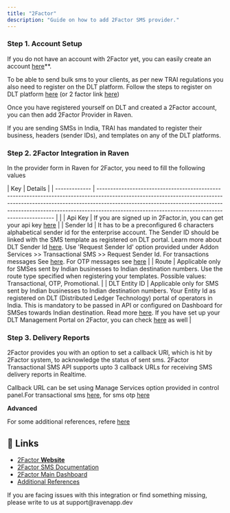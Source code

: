 ```yaml
---
title: "2Factor"
description: "Guide on how to add 2Factor SMS provider."
---
```


### Step 1. Account Setup

If you do not have an account with 2Factor yet, you can easily create an account [here](https://2factor.in/v3/free-bulk-sms-service-trial/index.php)\*\*.

To be able to send bulk sms to your clients, as per new TRAI regulations you also need to register on the DLT platform. Follow the steps to register on DLT platform [here](https://www.notion.so/DLT-Registration-Steps-ca272ad868cc4014920a8c964ebd4294) (or 2 factor link [here](http://2factor.in/v3/dlt/trai-mandatory-dlt-registration/))

Once you have registered yourself on DLT and created a 2Factor account, you can then add 2Factor Provider in Raven.

<Note>
  If you are sending SMSs in India, TRAI has mandated to register their
  business, headers (sender IDs), and templates on any of the DLT platforms.
</Note>

### Step 2. 2Factor Integration in Raven

In the provider form in Raven for 2Factor, you need to fill the following values

| Key | Details |
| ------------- | -------------------------------------------------------------------------------------------------------------------------------------------------------------------------------------------------------------------------------------------------------------------------------------------------------- | |
| Api Key | If you are signed up in 2Factor.in, you can get your api key [here](https://2factor.in/CP/Dashboard_list.php) |
| Sender Id | It has to be a preconfigured 6 characters alphabetical sender id for the enterprise account. The Sender ID should be linked with the SMS template as registered on DLT portal. Learn more about DLT Sender Id [here](https://2factor.in/v3/dlt/trai-mandatory-dlt-registration/). Use 'Request Sender Id' option provided under Addon Services >> Transactional SMS >> Request Sender Id. For transactions messages See [here](https://2fa.api-docs.io/v1/send-transactional-sms/create-new-sender-id-for-transactional-sms). For OTP messages see [here](https://2fa.api-docs.io/v1/send-sms-otp/creating-a-custom-otp-template-sender-id) |
| Route | Applicable only for SMSes sent by Indian businesses to Indian destination numbers. Use the route type specified when registering your templates. Possible values: Transactional, OTP, Promotional. |
| DLT Entity ID | Applicable only for SMS sent by Indian businesses to Indian destination numbers. Your Entity Id as registered on DLT (Distributed Ledger Technology) portal of operators in India. This is mandatory to be passed in API or configured on Dashboard for SMSes towards Indian destination. Read more [here](http://2factor.in/v3/dlt/trai-mandatory-dlt-registration/). If you have set up your DLT Management Portal on 2Factor, you can check [here](https://dlt-registration.2factor.in/v0.2/login.php) as well |

### Step 3. Delivery Reports

2Factor provides you with an option to set a callback URl, which is hit by 2Factor system, to acknowledge the status of sent sms. 2Factor Transactional SMS API supports upto 3 callback URLs for receiving SMS delivery reports in Realtime.

Callback URL can be set using Manage Services option provided in control panel.For transactional sms [here](https://2factor.in/CP/more_services_list.php), for sms otp [here](https://2factor.in/CP/otp_account_list.php)

**Advanced**

For some additional references, refere [here](https://2fa.api-docs.io/v1/additional-references)

## 🔗 Links

- [2Factor **Website**](https://2factor.in/v3/?at_category=2factor&at_event_action=spr&service=BULK-SMS-OTP-SERVICE-PROVIDER)
- [2Factor SMS Documentation](https://documenter.getpostman.com/view/301893/TWDamFGh#46b8df37-b085-45e0-9dae-ce6b52f722c9)
- [2Factor Main Dashboard](https://2factor.in/CP/menu.php)
- [Additional References](https://2fa.api-docs.io/v1/additional-references)

<Info>
  If you are facing issues with this integration or find something missing,
  please write to us at support@ravenapp.dev
</Info>
